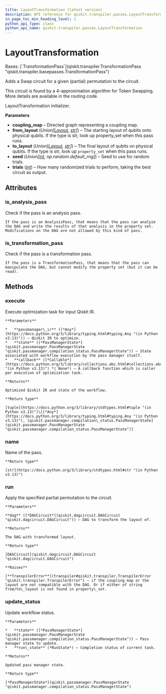 ```yaml
---
title: LayoutTransformation (latest version)
description: API reference for qiskit.transpiler.passes.LayoutTransformation in the latest version of qiskit
in_page_toc_min_heading_level: 1
python_api_type: class
python_api_name: qiskit.transpiler.passes.LayoutTransformation
---
```


# LayoutTransformation

<Class id="qiskit.transpiler.passes.LayoutTransformation" isDedicatedPage={true} github="https://github.com/Qiskit/qiskit/tree/stable/2.2/qiskit/transpiler/passes/routing/layout_transformation.py#L26-L119" signature="qiskit.transpiler.passes.LayoutTransformation(*args, **kwargs)" modifiers="class">
  Bases: [`TransformationPass`](qiskit.transpiler.TransformationPass "qiskit.transpiler.basepasses.TransformationPass")

  Adds a Swap circuit for a given (partial) permutation to the circuit.

  This circuit is found by a 4-approximation algorithm for Token Swapping. More details are available in the routing code.

  LayoutTransformation initializer.

  **Parameters**

  *   **coupling\_map** – Directed graph representing a coupling map.
  *   **from\_layout** (*Union\[*[*Layout*](qiskit.transpiler.Layout "qiskit.transpiler.Layout")*,* [*str*](https://docs.python.org/3/library/stdtypes.html#str "(in Python v3.13)")*]*) – The starting layout of qubits onto physical qubits. If the type is str, look up property\_set when this pass runs.
  *   **to\_layout** (*Union\[*[*Layout*](qiskit.transpiler.Layout "qiskit.transpiler.Layout")*,* [*str*](https://docs.python.org/3/library/stdtypes.html#str "(in Python v3.13)")*]*) – The final layout of qubits on physical qubits. If the type is str, look up `property_set` when this pass runs.
  *   **seed** (*Union\[*[*int*](https://docs.python.org/3/library/functions.html#int "(in Python v3.13)")*, np.random.default\_rng]*) – Seed to use for random trials.
  *   **trials** ([*int*](https://docs.python.org/3/library/functions.html#int "(in Python v3.13)")) – How many randomized trials to perform, taking the best circuit as output.

  ## Attributes

  ### is\_analysis\_pass

  <Attribute id="qiskit.transpiler.passes.LayoutTransformation.is_analysis_pass">
    Check if the pass is an analysis pass.

    If the pass is an AnalysisPass, that means that the pass can analyze the DAG and write the results of that analysis in the property set. Modifications on the DAG are not allowed by this kind of pass.
  </Attribute>

  ### is\_transformation\_pass

  <Attribute id="qiskit.transpiler.passes.LayoutTransformation.is_transformation_pass">
    Check if the pass is a transformation pass.

    If the pass is a TransformationPass, that means that the pass can manipulate the DAG, but cannot modify the property set (but it can be read).
  </Attribute>

  ## Methods

  ### execute

  <Function id="qiskit.transpiler.passes.LayoutTransformation.execute" github="https://github.com/Qiskit/qiskit/tree/stable/2.2/qiskit/transpiler/basepasses.py#L161-L180" signature="execute(passmanager_ir, state, callback=None)">
    Execute optimization task for input Qiskit IR.

    **Parameters**

    *   **passmanager\_ir** ([*Any*](https://docs.python.org/3/library/typing.html#typing.Any "(in Python v3.13)")) – Qiskit IR to optimize.
    *   **state** ([*PassManagerState*](qiskit.passmanager.PassManagerState "qiskit.passmanager.compilation_status.PassManagerState")) – State associated with workflow execution by the pass manager itself.
    *   **callback** ([*Callable*](https://docs.python.org/3/library/collections.abc.html#collections.abc.Callable "(in Python v3.13)") *| None*) – A callback function which is caller per execution of optimization task.

    **Returns**

    Optimized Qiskit IR and state of the workflow.

    **Return type**

    [tuple](https://docs.python.org/3/library/stdtypes.html#tuple "(in Python v3.13)")\[[*Any*](https://docs.python.org/3/library/typing.html#typing.Any "(in Python v3.13)"), [qiskit.passmanager.compilation\_status.PassManagerState](qiskit.passmanager.PassManagerState "qiskit.passmanager.compilation_status.PassManagerState")]
  </Function>

  ### name

  <Function id="qiskit.transpiler.passes.LayoutTransformation.name" github="https://github.com/Qiskit/qiskit/tree/stable/2.2/qiskit/passmanager/base_tasks.py#L68-L70" signature="name()">
    Name of the pass.

    **Return type**

    [str](https://docs.python.org/3/library/stdtypes.html#str "(in Python v3.13)")
  </Function>

  ### run

  <Function id="qiskit.transpiler.passes.LayoutTransformation.run" github="https://github.com/Qiskit/qiskit/tree/stable/2.2/qiskit/transpiler/passes/routing/layout_transformation.py#L76-L119" signature="run(dag)">
    Apply the specified partial permutation to the circuit.

    **Parameters**

    **dag** ([*DAGCircuit*](qiskit.dagcircuit.DAGCircuit "qiskit.dagcircuit.DAGCircuit")) – DAG to transform the layout of.

    **Returns**

    The DAG with transformed layout.

    **Return type**

    [DAGCircuit](qiskit.dagcircuit.DAGCircuit "qiskit.dagcircuit.DAGCircuit")

    **Raises**

    [**TranspilerError**](transpiler#qiskit.transpiler.TranspilerError "qiskit.transpiler.TranspilerError") – if the coupling map or the layout are not compatible with the DAG. Or if either of string from/to\_layout is not found in property\_set.
  </Function>

  ### update\_status

  <Function id="qiskit.transpiler.passes.LayoutTransformation.update_status" github="https://github.com/Qiskit/qiskit/tree/stable/2.2/qiskit/transpiler/basepasses.py#L182-L190" signature="update_status(state, run_state)">
    Update workflow status.

    **Parameters**

    *   **state** ([*PassManagerState*](qiskit.passmanager.PassManagerState "qiskit.passmanager.compilation_status.PassManagerState")) – Pass manager state to update.
    *   **run\_state** (*RunState*) – Completion status of current task.

    **Returns**

    Updated pass manager state.

    **Return type**

    [*PassManagerState*](qiskit.passmanager.PassManagerState "qiskit.passmanager.compilation_status.PassManagerState")
  </Function>
</Class>

